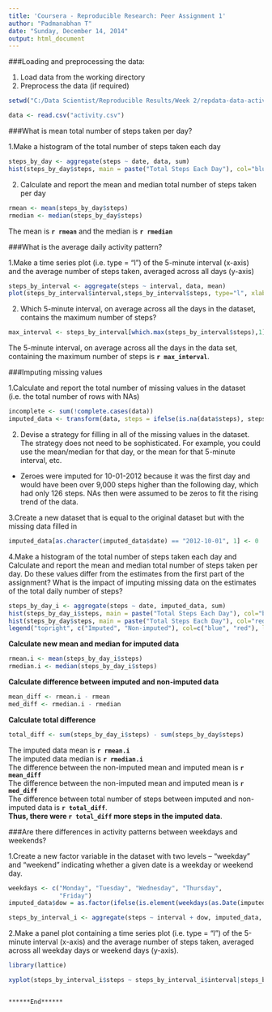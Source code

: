 ```yaml
---
title: 'Coursera - Reproducible Research: Peer Assignment 1'
author: "Padmanabhan T"
date: "Sunday, December 14, 2014"
output: html_document
---
```




###Loading and preprocessing the data:

1. Load data from the working directory
2. Preprocess the data (if required)

```r

setwd("C:/Data Scientist/Reproducible Results/Week 2/repdata-data-activity")

data <- read.csv("activity.csv")
```
###What is mean total number of steps taken per day?


1.Make a histogram of the total number of steps taken each day

```r

steps_by_day <- aggregate(steps ~ date, data, sum)
hist(steps_by_day$steps, main = paste("Total Steps Each Day"), col="blue", xlab="Number of Steps")

```


2. Calculate and report the mean and median total number of steps taken per day
```r
rmean <- mean(steps_by_day$steps)
rmedian <- median(steps_by_day$steps)
```
The mean is **`r rmean`** and the median is **`r rmedian`**

###What is the average daily activity pattern?


1.Make a time series plot (i.e. type = "l") of the 5-minute interval (x-axis) and the average number of steps taken, averaged across all days (y-axis)

```r
steps_by_interval <- aggregate(steps ~ interval, data, mean)
plot(steps_by_interval$interval,steps_by_interval$steps, type="l", xlab="Interval", ylab="Number of Steps",main="Average Number of steps per Day by Interval")

```


2. Which 5-minute interval, on average across all the days in the dataset, contains the maximum number of steps?

```r

max_interval <- steps_by_interval[which.max(steps_by_interval$steps),1]

```

The 5-minute interval, on average across all the days in the data set, containing the maximum number of steps is **`r max_interval`**.

###Imputing missing values


1.Calculate and report the total number of missing values in the dataset (i.e. the total number of rows with NAs)

```r
incomplete <- sum(!complete.cases(data))
imputed_data <- transform(data, steps = ifelse(is.na(data$steps), steps_by_interval$steps[match(data$interval, steps_by_interval$interval)], data$steps))

```

2. Devise a strategy for filling in all of the missing values in the dataset. The strategy does not need to be sophisticated. For example, you could use the mean/median for that day, or the mean for that 5-minute interval, etc.

- Zeroes were imputed for 10-01-2012 because it was the first day and would have been over 9,000 steps higher than the following day, which had only 126 steps. NAs then were assumed to be zeros to fit the rising trend of the data.    

3.Create a new dataset that is equal to the original dataset but with the missing data filled in

```r

imputed_data[as.character(imputed_data$date) == "2012-10-01", 1] <- 0
```


4.Make a histogram of the total number of steps taken each day and Calculate and report the mean and median total number of steps taken per day. Do these values differ from the estimates from the first part of the assignment? What is the impact of imputing missing data on the estimates of the total daily number of steps?


```r

steps_by_day_i <- aggregate(steps ~ date, imputed_data, sum)
hist(steps_by_day_i$steps, main = paste("Total Steps Each Day"), col="blue", xlab="Number of Steps")
hist(steps_by_day$steps, main = paste("Total Steps Each Day"), col="red", xlab="Number of Steps", add=T)
legend("topright", c("Imputed", "Non-imputed"), col=c("blue", "red"), lwd=10)

```

**Calculate new mean and median for imputed data**


```r

rmean.i <- mean(steps_by_day_i$steps)
rmedian.i <- median(steps_by_day_i$steps)
```



**Calculate difference between imputed and non-imputed data**



```r

mean_diff <- rmean.i - rmean
med_diff <- rmedian.i - rmedian
```

**Calculate total difference**


```r

total_diff <- sum(steps_by_day_i$steps) - sum(steps_by_day$steps)

```
The imputed data mean is **`r rmean.i`**  
The imputed data median is **`r rmedian.i`**  
The difference between the non-imputed mean and imputed mean is **`r mean_diff`**  
The difference between the non-imputed mean and imputed mean is **`r med_diff`**  
The difference between total number of steps between imputed and non-imputed data is **`r total_diff`**.   
**Thus, there were `r total_diff` more steps in the imputed data**.


###Are there differences in activity patterns between weekdays and weekends?


1.Create a new factor variable in the dataset with two levels – “weekday” and “weekend” indicating whether a given date is a weekday or weekend day.

```r
weekdays <- c("Monday", "Tuesday", "Wednesday", "Thursday", 
              "Friday")
imputed_data$dow = as.factor(ifelse(is.element(weekdays(as.Date(imputed_data$date)),weekdays), "Weekday", "Weekend"))

steps_by_interval_i <- aggregate(steps ~ interval + dow, imputed_data, mean)
```
2.Make a panel plot containing a time series plot (i.e. type = "l") of the 5-minute interval (x-axis) and the average number of steps taken, averaged across all weekday days or weekend days (y-axis). 

```r
library(lattice)

xyplot(steps_by_interval_i$steps ~ steps_by_interval_i$interval|steps_by_interval_i$dow, main="Average Steps per Day by Interval",xlab="Interval", ylab="Steps",layout=c(1,2), type="l")

```


                                                                  ******End******
